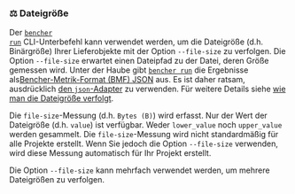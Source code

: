 ### ⚖️ Dateigröße

Der <code><a href="/de/docs/explanation/bencher-run/">bencher run</a></code> CLI-Unterbefehl
kann verwendet werden, um die Dateigröße (d.h. Binärgröße) Ihrer Lieferobjekte mit der Option `--file-size` zu verfolgen.
Die Option `--file-size` erwartet einen Dateipfad zu der Datei, deren Größe gemessen wird.
Unter der Haube gibt <code><a href="/de/docs/explanation/bencher-run/">bencher run</a></code>
die Ergebnisse als[Bencher-Metrik-Format (BMF) JSON][bmf] aus.
Es ist daher ratsam, ausdrücklich [den `json`-Adapter][json] zu verwenden.
Für weitere Details siehe [wie man die Dateigröße verfolgt][file size].

Die `file-size`-Messung (d.h. `Bytes (B)`) wird erfasst.
Nur der Wert der Dateigröße (d.h. `value`) ist verfügbar.
Weder `lower_value` noch `upper_value` werden gesammelt.
Die `file-size`-Messung wird nicht standardmäßig für alle Projekte erstellt.
Wenn Sie jedoch die Option `--file-size` verwenden, wird diese Messung automatisch für Ihr Projekt erstellt.

Die Option `--file-size` kann mehrfach verwendet werden, um mehrere Dateigrößen zu verfolgen.

[json]: #-json

[bmf]: /de/docs/reference/bencher-metric-format/
[file size]: /de/docs/how-to/track-file-size/